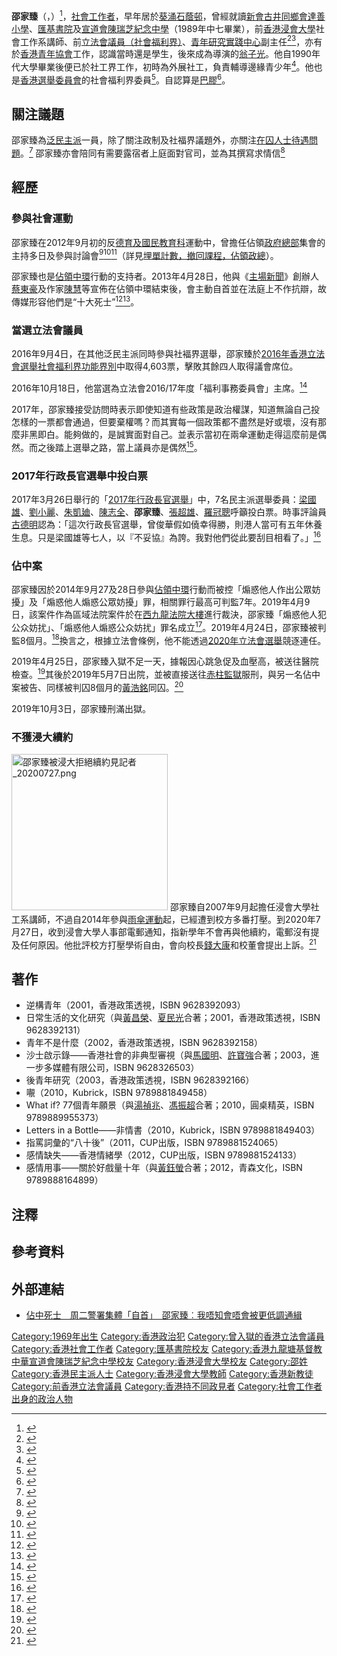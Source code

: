 {{not|邵家輝}}
{{Infobox_officeholder
| honorific-prefix = 
| name = 邵家臻
| native_name = Shiu Ka-chun
| native_name_lang = en
| honorific-suffix = 
|image=[[File:Shiu_Ka-chun_in_2016.jpg|200px]]
| sex = 男
| office= [[File:Legco.svg|20px]] [[香港立法會|香港立法會]][[香港立法會議員列表|議員]]
| term_start = 2016年10月1日
| term_end = 2020年11月30日
| constituency= [[社會福利界功能界別|社會福利界]]
| majority =
| predecessor = [[張國柱_(立法會議員)|張國柱]]
| successor = [[狄志遠|狄志遠]]
| Native place = 
| date of birth = {{Birth date and age|1969|6|3}}{{noteTag|資料出自邵家臻的個人Facebook專頁「邵家臻」在2017年6月8日的貼文：「【毋忘六四，平反八九民運】我是六四的一代，一代人做一代事。一九八九年六月三日晚上，解放軍在北京長安街開了第一槍，是屠城的開始。而我生於六月三日，這二十八年來，我都不會慶祝生日，人民永遠不會忘記。」}}
| party = [[社工復興運動|社工復興運動]]<br/>[[專業議政|專業議政]]
|其它政党=
| place of birth = {{HKG-1959}}
| nationality={{CNHK}}
| residence = 
| alma_mater = 新會古井同鄉會達善小學{{noteTag|邵家臻是Facebook公開校友群組「新會古井同鄉會達善小學」的成員。}}<br>[[宣道會陳瑞芝紀念中學|宣道會陳瑞芝紀念中學]]<br/>[[匯基書院|匯基書院]]{{noteTag|見2017年1月26日無綫電視播出的香港電台節目《[[議事論事|議事論事]]》有關介紹邵家臻的集數}}<br/>[[香港浸會大學|香港浸會大學]]
| educate =[[香港浸會大學|香港浸會大學]]社會工作[[學士|學士]]<br/>香港浸會大學[[哲學|哲學]][[碩士|碩士]]
| past = 
| profession = [[社工|社工]]
| occupation = [[議員|議員]]
| signature = SKC Sign.png
}}

'''邵家臻'''（{{lang-en|Shiu Ka-chun}}，{{bd|1969年6月3日}}）<ref name=imhk>{{cite news|title=【佔中十子專訪】邵家臻：佔中豈能缺社工|url=http://www.inmediahk.net/node/1016617|accessdate=2013-06-25|newspaper=獨立媒體|date=2013-05-17|archive-date=2013-10-05|archive-url=https://web.archive.org/web/20131005142613/http://www.inmediahk.net/node/1016617|dead-url=no}}</ref>，[[社會工作者|社會工作者]]，早年居於[[葵涌|葵涌]][[石蔭邨|石蔭邨]]，曾經就讀[[新會古井同鄉會達善小學|新會古井同鄉會達善小學]]、[[匯基書院|匯基書院]]及[[宣道會陳瑞芝紀念中學|宣道會陳瑞芝紀念中學]]（1989年中七畢業），前[[香港浸會大學|香港浸會大學]]社會工作系講師、前[[第六屆香港立法會|立法會議員（社會福利界）]]、[[青年研究實踐中心|青年研究實踐中心]]副主任<ref>{{cite news|title=邵家臻陳景輝變咗黑社會 客串90後畢業影片|url=http://hk.news.yahoo.com/%E9%82%B5%E5%AE%B6%E8%87%BB%E9%99%B3%E6%99%AF%E8%BC%9D%E8%AE%8A%E5%92%97%E9%BB%91%E7%A4%BE%E6%9C%83-%E5%AE%A2%E4%B8%B290%E5%BE%8C%E7%95%A2%E6%A5%AD%E5%BD%B1%E7%89%87-212229959.html|accessdate=2013-06-25|newspaper=明報|date=2013-04-06|archiveurl=https://archive.is/20130627012157/http://hk.news.yahoo.com/%E9%82%B5%E5%AE%B6%E8%87%BB%E9%99%B3%E6%99%AF%E8%BC%9D%E8%AE%8A%E5%92%97%E9%BB%91%E7%A4%BE%E6%9C%83-%E5%AE%A2%E4%B8%B290%E5%BE%8C%E7%95%A2%E6%A5%AD%E5%BD%B1%E7%89%87-212229959.html|archivedate=2013-06-27|deadurl=yes}}</ref><ref>{{cite web|title=邵家臻|url=http://progressivesowk.wordpress.com/%E9%80%B2%E6%AD%A5%E7%A4%BE%E5%B7%A5%E6%88%90%E5%93%A1/%E9%82%B5%E5%AE%B6%E8%87%BB/|publisher=進步社工|accessdate=2013-06-25|archive-date=2013-10-07|archive-url=https://web.archive.org/web/20131007004216/http://progressivesowk.wordpress.com/%E9%80%B2%E6%AD%A5%E7%A4%BE%E5%B7%A5%E6%88%90%E5%93%A1/%E9%82%B5%E5%AE%B6%E8%87%BB/|dead-url=no}}</ref>，亦有於[[香港青年協會|香港青年協會]]工作，認識當時還是學生，後來成為導演的[[翁子光|翁子光]]。他自1990年代大學畢業後便已於社工界工作，初時為外展社工，負責輔導邊緣青少年{{r|imhk}}<ref>{{cite news|title=誰怕誰……邵家臻|url=http://forum.hkej.com/node/101620|accessdate=2013-06-25|newspaper=信報|date=2013-05-23|archive-date=2013-10-05|archive-url=https://web.archive.org/web/20131005185222/http://forum.hkej.com/node/101620|dead-url=no}}</ref>。他也是[[香港選舉委員會|香港選舉委員會]]的社會福利界委員<ref>{{cite news|title=荒謬選舉 學生籲選委杯葛投票|url=http://hk.apple.nextmedia.com/news/art/20120322/16178923|accessdate=2013-06-25|newspaper=蘋果日報|date=2012-03-22|archive-date=2013-10-19|archive-url=https://web.archive.org/web/20131019154838/http://hk.apple.nextmedia.com/news/art/20120322/16178923|dead-url=no}}</ref>。自認算是[[香港巴士迷文化|巴膠]]<ref>{{cite_news|title=不滿九巴炒人 「巴膠」邵家臻停買模型|url=https://news.mingpao.com/pns/dailynews/web_tc/article/20180308/s00002/1520445882475|accessdate=2018-03-08|newspaper=明報|date=2018-03-08|archive-date=2018-03-08|archive-url=https://web.archive.org/web/20180308231633/https://news.mingpao.com/pns/dailynews/web_tc/article/20180308/s00002/1520445882475|dead-url=no}}</ref>。

==關注議題==
邵家臻為[[民主派_(香港)|泛民主派]]一員，除了關注政制及社福界議題外，亦關注[[香港囚犯人權爭議|在囚人士待遇問題]]。<ref name="HK0120170807-01">{{cite web|author1=林裕華|title=【虐囚】01專訪50名少年犯　揭懲教迫飲尿食屎　摑破耳膜損聽覺|url=https://www.hk01.com/%E7%A4%BE%E6%9C%83%E6%96%B0%E8%81%9E/110179/%E8%99%90%E5%9B%9A-01%E5%B0%88%E8%A8%AA50%E5%90%8D%E5%B0%91%E5%B9%B4%E7%8A%AF-%E6%8F%AD%E6%87%B2%E6%95%99%E8%BF%AB%E9%A3%B2%E5%B0%BF%E9%A3%9F%E5%B1%8E-%E6%91%91%E7%A0%B4%E8%80%B3%E8%86%9C%E6%90%8D%E8%81%BD%E8%A6%BA?fbclid=IwAR3glaEwveZneqPZZeqX7QRhWAZVx7bDvPoEk2fHLxElpAK_AU3zioC2fQY|accessdate=2020-04-03|archive-date=2021-03-21|archive-url=https://web.archive.org/web/20210321093511/https://www.hk01.com/%E7%A4%BE%E6%9C%83%E6%96%B0%E8%81%9E/110179/%E8%99%90%E5%9B%9A-01%E5%B0%88%E8%A8%AA50%E5%90%8D%E5%B0%91%E5%B9%B4%E7%8A%AF-%E6%8F%AD%E6%87%B2%E6%95%99%E8%BF%AB%E9%A3%B2%E5%B0%BF%E9%A3%9F%E5%B1%8E-%E6%91%91%E7%A0%B4%E8%80%B3%E8%86%9C%E6%90%8D%E8%81%BD%E8%A6%BA|dead-url=no}}</ref>
邵家臻亦會陪同有需要露宿者上庭面對官司，並為其撰寫求情信<ref>{{cite news|title=太子站外牆寫下「沉冤待雪」 露宿者認罪判緩刑另賠1,000元|url=https://hk.appledaily.com/local/20200903/KMJWX3E6ARBP3K3RW3R7EYCDHA/|accessdate=2020-09-05|work=蘋果日報|date=2020-09-03}}</ref>

==經歷==
===參與社會運動===
邵家臻在2012年9月初的反[[德育及國民教育科|德育及國民教育科]]運動中，曾擔任佔領[[政府總部_(添馬艦)|政府總部]]集會的主持多日及參與討論會<ref>{{cite news|title=我有冇被通緝? 佔中支持者詢警遭拒|url=http://thehousenews.com/occupy-central/%E6%88%91%E6%9C%89%E5%86%87%E8%A2%AB%E9%80%9A%E7%B7%9D-%E4%BD%94%E4%B8%AD%E6%94%AF%E6%8C%81%E8%80%85%E8%A9%A2%E8%AD%A6%E9%81%AD%E6%8B%92/|accessdate=2013-06-25|newspaper=主場新聞|date=2013-05-12|deadurl=yes|archiveurl=https://web.archive.org/web/20130611085842/http://thehousenews.com/occupy-central/%E6%88%91%E6%9C%89%E5%86%87%E8%A2%AB%E9%80%9A%E7%B7%9D-%E4%BD%94%E4%B8%AD%E6%94%AF%E6%8C%81%E8%80%85%E8%A9%A2%E8%AD%A6%E9%81%AD%E6%8B%92/|archivedate=2013-06-11}}</ref><ref>{{cite news|title=反國教不罷休 明佔領門常開|url=http://thehousenews.com/politics/%E5%AD%B8%E6%B0%91%E6%80%9D%E6%BD%AE%E4%BD%94%E9%A0%98%E6%94%BF%E7%B8%BD/|accessdate=2013-06-25|newspaper=主場新聞|date=2012-08-29|deadurl=yes|archiveurl=https://web.archive.org/web/20121113190606/http://thehousenews.com/politics/%E5%AD%B8%E6%B0%91%E6%80%9D%E6%BD%AE%E4%BD%94%E9%A0%98%E6%94%BF%E7%B8%BD/|archivedate=2012-11-13}}</ref><ref>{{cite news|title=反國教行動指南(更新版)|url=http://thehousenews.com/politics/%E4%B9%9D%E6%9C%88%E9%96%8B%E5%AD%B8%E5%8F%8D%E5%9C%8B%E6%95%99%E8%A1%8C%E5%8B%95%E6%8C%87%E5%8D%97/|accessdate=2013-06-25|newspaper=主場新聞|date=2012-09-06|deadurl=yes|archiveurl=https://web.archive.org/web/20130221234129/http://thehousenews.com/politics/%E4%B9%9D%E6%9C%88%E9%96%8B%E5%AD%B8%E5%8F%8D%E5%9C%8B%E6%95%99%E8%A1%8C%E5%8B%95%E6%8C%87%E5%8D%97/|archivedate=2013-02-21}}</ref>（詳見[[埋單計數，撤回課程，佔領政總|埋單計數，撤回課程，佔領政總]]）。

邵家臻也是[[讓愛與和平佔領中環|佔領中環]]行動的支持者。2013年4月28日，他與《[[主場新聞|主場新聞]]》創辦人[[蔡東豪|蔡東豪]]及作家[[陳慧|陳慧]]等宣佈在佔領中環結束後，會主動自首並在法庭上不作抗辯，故傳媒形容他們是“十大死士”<ref>{{cite news|title=佔中10人身先士卒 陳慧蔡東豪郭乃弘|url=http://thehousenews.com/occupy-central/%E4%BD%94%E4%B8%AD10%E6%AD%BB%E5%A3%AB%E6%9B%9D%E5%85%89-%E9%99%B3%E6%85%A7%E8%94%A1%E6%9D%B1%E8%B1%AA%E8%BA%AB%E5%85%88%E5%A3%AB%E5%8D%92/|accessdate=2013-06-25|newspaper=主場新聞|date=2013-04-29|deadurl=yes|archiveurl=https://web.archive.org/web/20130601232616/http://thehousenews.com/occupy-central/%E4%BD%94%E4%B8%AD10%E6%AD%BB%E5%A3%AB%E6%9B%9D%E5%85%89-%E9%99%B3%E6%85%A7%E8%94%A1%E6%9D%B1%E8%B1%AA%E8%BA%AB%E5%85%88%E5%A3%AB%E5%8D%92/|archivedate=2013-06-01}}</ref><ref>{{cite news|title=陳慧：從「佔中」再見樂觀力量|url=http://news.sina.com.hk/news/20130429/-2-2955981/1.html|accessdate=2013-06-25|newspaper=明報|date=2013-04-29|deadurl=yes|archiveurl=https://web.archive.org/web/20130503020504/http://news.sina.com.hk/news/20130429/-2-2955981/1.html|archivedate=2013-05-03}}</ref>。

===當選立法會議員===
2016年9月4日，在其他泛民主派同時參與社褔界選舉，邵家臻於[[2016年香港立法會選舉|2016年香港立法會選舉]][[社會福利界功能界別|社會福利界功能界別]]中取得4,603票，擊敗其餘四人取得議會席位。

2016年10月18日，他當選為立法會2016/17年度「福利事務委員會」主席。<ref>{{cite news |url=http://news.mingpao.com/ins/instantnews/web_tc/article/20161018/s00001/1476759649791 |title=【不斷更新】立法會事務委員會正副主席名單 |newspaper=[[明報|明報]] |date=2016-10-18 |accessdate=2016-10-18 |archive-date=2016-10-20 |archive-url=https://web.archive.org/web/20161020075916/http://news.mingpao.com/ins/instantnews/web_tc/article/20161018/s00001/1476759649791 |dead-url=no }}</ref>

2017年，邵家臻接受訪問時表示即使知道有些政策是政治權謀，知道無論自己投怎樣的一票都會通過，但要棄權嗎？而其實每一個政策都不盡然是好或壞，沒有那麼非黑即白。能夠做的，是誠實面對自己。並表示當初在兩傘運動走得這麼前是偶然。而之後踏上選舉之路，當上議員亦是偶然<ref>{{Cite web |url=http://bkb.mpweekly.com/cu0002/20171006-54373 |title=【一藝術・一故事】邵家臻：人生不只贊成、反對、棄權 |accessdate=2017-12-12 |archive-date=2017-12-12 |archive-url=https://web.archive.org/web/20171212084310/http://bkb.mpweekly.com/cu0002/20171006-54373 |dead-url=no }}</ref>。

=== 2017年行政長官選舉中投白票 ===
2017年3月26日舉行的「[[2017年香港特別行政區行政長官選舉|2017年行政長官選舉]]」中，7名民主派選舉委員：[[梁國雄|梁國雄]]、[[劉小麗|劉小麗]]、[[朱凱廸|朱凱廸]]、[[陳志全|陳志全]]、'''邵家臻'''、[[張超雄|張超雄]]、[[羅冠聰|羅冠聰]]呼籲投白票。時事評論員[[古德明|古德明]]認為：「這次行政長官選舉，曾俊華假如僥幸得勝，則港人當可有五年休養生息。只是梁國雄等七人，以『不妥協』為誇。我對他們從此要刮目相看了。」<ref>{{cite news |url=https://hk.lifestyle.appledaily.com/lifestyle/columnist/%E5%8F%A4%E5%BE%B7%E6%98%8E/daily/article/20170405/19979866 |title=七張白票 - 古德明 |date=2017-04-05 |work=蘋果日報 |access-date=2018-10-05 |archive-url=https://web.archive.org/web/20181004103940/https://hk.lifestyle.appledaily.com/lifestyle/columnist/%E5%8F%A4%E5%BE%B7%E6%98%8E/daily/article/20170405/19979866 |archive-date=2018-10-04 |dead-url=no }}</ref>

=== 佔中案 ===
邵家臻因於2014年9月27及28日參與[[讓愛與和平佔領中環|佔領中環]]行動而被控「煽惑他人作出公眾妨擾」及「煽惑他人煽惑公眾妨擾」罪，相關罪行最高可判監7年。2019年4月9日，該案件作為區域法院案件於在[[西九龍法院大樓|西九龍法院大樓]]進行裁決，邵家臻「煽惑他人犯公众妨扰」、「煽惑他人煽惑公众妨扰」罪名成立<ref>{{Cite web |url=https://www.dw.com/zh/%E9%A6%99%E6%B8%AF%E4%BD%94%E4%B8%AD%E4%B9%9D%E5%AD%90%E5%85%A8%E9%83%A8%E7%BD%AA%E6%88%90/a-48258556 |title=香港占中九子全部罪成 |accessdate=2019-04-09 |archive-date=2019-04-10 |archive-url=https://web.archive.org/web/20190410053129/https://www.dw.com/zh/%E9%A6%99%E6%B8%AF%E4%BD%94%E4%B8%AD%E4%B9%9D%E5%AD%90%E5%85%A8%E9%83%A8%E7%BD%AA%E6%88%90/a-48258556 |dead-url=no }}</ref>。2019年4月24日，邵家臻被判監8個月。<ref>{{cite web |title=佔中案：佔中三子判囚16個月　朱耀明緩刑 |url=https://hk.on.cc/hk/bkn/cnt/news/20190424/bkn-20190424075327149-0424_00822_001.html |publisher=東網 |accessdate=2019-04-24 |archive-date=2019-04-24 |archive-url=https://web.archive.org/web/20190424040530/https://hk.on.cc/hk/bkn/cnt/news/20190424/bkn-20190424075327149-0424_00822_001.html |dead-url=no }}</ref>換言之，根據立法會條例，他不能透過[[2020年香港立法會選舉|2020年立法會選舉]]競逐連任。

2019年4月25日，邵家臻入獄不足一天，據報因心跳急促及血壓高，被送往醫院檢查。<ref>{{cite web|title=邵家臻據報血壓略高為安全計送院|url=https://news.mingpao.com/ins/%E6%B8%AF%E8%81%9E/article/20190425/s00001/1556178170524/%E3%80%90%E4%BD%94%E4%B8%AD%E4%B9%9D%E5%AD%90%E6%A1%88%E5%88%A4%E5%88%91%E3%80%91%E9%82%B5%E5%AE%B6%E8%87%BB%E6%93%9A%E5%A0%B1%E8%A1%80%E5%A3%93%E7%95%A5%E9%AB%98%E7%82%BA%E5%AE%89%E5%85%A8%E8%A8%88%E9%80%81%E9%99%A2|publisher=明報|accessdate=2019-04-26|archive-date=2019-04-26|archive-url=https://web.archive.org/web/20190426080915/https://news.mingpao.com/ins/%25E6%25B8%25AF%25E8%2581%259E/article/20190425/s00001/1556178170524/%25E3%2580%2590%25E4%25BD%2594%25E4%25B8%25AD%25E4%25B9%259D%25E5%25AD%2590%25E6%25A1%2588%25E5%2588%25A4%25E5%2588%2591%25E3%2580%2591%25E9%2582%25B5%25E5%25AE%25B6%25E8%2587%25BB%25E6%2593%259A%25E5%25A0%25B1%25E8%25A1%2580%25E5%25A3%2593%25E7%2595%25A5%25E9%25AB%2598%25E7%2582%25BA%25E5%25AE%2589%25E5%2585%25A8%25E8%25A8%2588%25E9%2580%2581%25E9%2599%25A2|dead-url=no}}</ref>其後於2019年5月7日出院，並被直接送往[[赤柱監獄|赤柱監獄]]服刑，與另一名佔中案被告、同樣被判囚8個月的[[黃浩銘|黃浩銘]]同囚。<ref>{{cite web|title=邵家臻出院 押往赤柱監獄服刑|url=https://orientaldaily.on.cc/cnt/news/20190508/00176_020.html|publisher=東方日報|accessdate=2019-05-08|archive-date=2019-05-12|archive-url=https://web.archive.org/web/20190512050644/https://orientaldaily.on.cc/cnt/news/20190508/00176_020.html|dead-url=no}}</ref>

2019年10月3日，邵家臻刑滿出獄。

=== 不獲浸大續約 ===
[[File:邵家臻被浸大拒絕續約見記者_20200727.png|250px]]
邵家臻自2007年9月起擔任浸會大學社工系講師，不過自2014年參與[[雨傘運動|雨傘運動]]起，已經遭到校方多番打壓。到2020年7月27日，收到浸會大學人事部電郵通知，指新學年不會再與他續約，電郵沒有提及任何原因。他批評校方打壓學術自由，會向校長[[錢大康|錢大康]]和校董會提出上訴。<ref>{{cite news|title=邵家臻不獲浸大續約 斥政治打壓 將提出上訴|url=https://www.inmediahk.net/node/1075890?fbclid=IwAR0TAmeXd6x3H5agPWZBTLNZqIDyvKq1RyO9tPGRAPhKe5tcpaQKsURRLqc|accessdate=2020-07-27|publisher=香港獨立媒體|date=2020-07-27}}</ref>

==著作==
*逆構青年（2001，香港政策透視，ISBN 9628392093）
*日常生活的文化研究（與[[黃昌榮|黃昌榮]]、[[夏民光|夏民光]]合著；2001，香港政策透視，ISBN 9628392131）
*青年不是什麼（2002，香港政策透視，ISBN 9628392158）
*沙士啟示錄——香港社會的非典型審視（與[[馬國明_(文化人)|馬國明]]、[[許寶強|許寶強]]合著；2003，進一步多媒體有限公司，ISBN 9628326503）
*後青年研究（2003，香港政策透視，ISBN 9628392166）
*𡃁（2010，Kubrick，ISBN 9789881849458）
*What if? 77個青年願景（與[[湯禎兆|湯禎兆]]、[[馮振超|馮振超]]合著；2010，圓桌精英，ISBN 9789889955373）
*Letters in a Bottle——非情書（2010，Kubrick，ISBN 9789881849403）
*指罵詞彙的“八十後”（2011，CUP出版，ISBN 9789881524065）
*感情缺失——香港情緒學（2012，CUP出版，ISBN 9789881524133）
*感情用事——關於好戲量十年（與[[黃鈺螢|黃鈺螢]]合著；2012，青森文化，ISBN 9789888164899）

==注釋==
{{noteFoot}}

==參考資料==
{{reflist|2}}

==外部連結==
*[http://hk.apple.nextmedia.com/news/art/20130512/18257211 佔中死士　周二警署集體「自首」　邵家臻︰我唔知會唔會被更低調通緝]{{Wayback|url=http://hk.apple.nextmedia.com/news/art/20130512/18257211 |date=20130515103841 }}

{{香港特別行政區第六屆立法會議員}}
[[Category:1969年出生|Category:1969年出生]]
[[Category:香港政治犯|Category:香港政治犯]]
[[Category:曾入獄的香港立法會議員|Category:曾入獄的香港立法會議員]]
[[Category:香港社會工作者|Category:香港社會工作者]]
[[Category:匯基書院校友|Category:匯基書院校友]]
[[Category:香港九龍塘基督教中華宣道會陳瑞芝紀念中學校友|Category:香港九龍塘基督教中華宣道會陳瑞芝紀念中學校友]]
[[Category:香港浸會大學校友|Category:香港浸會大學校友]]
[[Category:邵姓|Category:邵姓]]
[[Category:香港民主派人士|Category:香港民主派人士]]
[[Category:香港浸會大學教師|Category:香港浸會大學教師]]
[[Category:香港新教徒|Category:香港新教徒]]
[[Category:前香港立法會議員|Category:前香港立法會議員]]
[[Category:香港持不同政見者|Category:香港持不同政見者]]
[[Category:社會工作者出身的政治人物|Category:社會工作者出身的政治人物]]